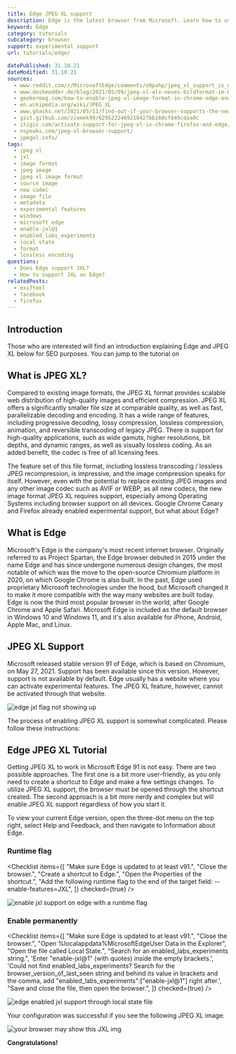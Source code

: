 ```yaml
---
title: Edge JPEG XL support
description: Edge is the latest browser from Microsoft. Learn how to use JXL images within Edge.
keyword: Edge
category: tutorials
subcategory: browser
support: experimental support
url: tutorials/edge/

datePublished: 31.10.21
dateModified: 31.10.21
sources:
  - www.reddit.com/r/MicrosoftEdge/comments/o8pahp/jpeg_xl_support_is_now_available_in_stable/
  - www.deskmodder.de/blog/2021/05/09/jpeg-xl-als-neues-bildformat-im-browser-aktivieren-chrome-edge-firefox/
  - geekermag.com/how-to-enable-jpeg-xl-image-format-in-chrome-edge-and-firefox/
  - en.wikipedia.org/wiki/JPEG_XL
  - www.ghacks.net/2021/05/11/find-out-if-your-browser-supports-the-new-image-format-jpeg-xl/
  - gist.github.com/ziemek99/6295222469218427bb160cf849cdaa0c
  - itigic.com/activate-support-for-jpeg-xl-in-chrome-firefox-and-edge/
  - nspeaks.com/jpeg-xl-browser-support/
  - jpegxl.info/
tags:
  - jpeg xl
  - jxl
  - image format
  - jpeg image
  - jpeg xl image format
  - source image
  - new codec
  - image file
  - metadata
  - experimental features
  - windows
  - microsoft edge
  - enable-jxl@1
  - enabled_labs_experiments
  - local state
  - format
  - lossless encoding
questions:
  - Does Edge support JXL?
  - How to support JXL on Edge?
relatedPosts:
  - exiftool
  - facebook
  - firefox
---
```


## Introduction

Those who are interested will find an introduction explaining Edge and JPEG XL below for SEO purposes. You can jump to the tutorial on <Link href="#edgejpegxltutorial" text="how to enable JPEG XL support by clicking here."/>

## What is JPEG XL?

Compared to existing image formats, the JPEG XL format provides scalable web distribution of high-quality images and efficient compression. JPEG XL offers a significantly smaller file size at comparable quality, as well as fast, parallelizable decoding and encoding. It has a wide range of features, including progressive decoding, lossy compression, lossless compression, animation, and reversible transcoding of legacy JPEG. There is support for high-quality applications, such as wide gamuts, higher resolutions, bit depths, and dynamic ranges, as well as visually lossless coding. As an added benefit, the codec is free of all licensing fees.

The feature set of this file format, including lossless transcoding / lossless JPEG recompression, is impressive, and the image compression speaks for itself. However, even with the potential to replace existing JPEG images and any other image codec such as AVIF or WEBP, as all new codecs, the new image format JPEG XL requires support, especially among Operating Systems including browser support on all devices. Google Chrome Canary and Firefox already enabled experimental support, but what about Edge?

## What is Edge

Microsoft's Edge is the company's most recent internet browser. Originally referred to as Project Spartan, the Edge browser debuted in 2015 under the name Edge and has since undergone numerous design changes, the most notable of which was the move to the open-source Chromium platform in 2020, on which Google Chrome is also built. In the past, Edge used proprietary Microsoft technologies under the hood, but Microsoft changed it to make it more compatible with the way many websites are built today. Edge is now the third most popular browser in the world, after Google Chrome and Apple Safari. Microsoft Edge is included as the default browser in Windows 10 and Windows 11, and it's also available for iPhone, Android, Apple Mac, and Linux.

## JPEG XL Support

Microsoft released stable version 91 of Edge, which is based on Chromium, on May 27, 2021. Support has been available since this version. However, support is not available by default. Edge usually has a website where you can activate experimental features. The JPEG XL feature, however, cannot be activated through that website.

<Image url="edge-flags" alt="edge jxl flag not showing up" />

The process of enabling JPEG XL support is somewhat complicated. Please follow these instructions:

## Edge JPEG XL Tutorial

Getting JPEG XL to work in Microsoft Edge 91 is not easy. There are two possible approaches. The first one is a bit more user-friendly, as you only need to create a shortcut to Edge and make a few settings changes. To utilize JPEG XL support, the browser must be opened through the shortcut created. The second approach is a bit more nerdy and complex but will enable JPEG XL support regardless of how you start it.

To view your current Edge version, open the three-dot menu on the top right, select Help and Feedback, and then navigate to Information about Edge.

### Runtime flag

<Checklist
  items={[
    "Make sure Edge is updated to at least v91.",
    "Close the browser.",
    "Create a shortcut to Edge.",
    "Open the Properties of the shortcut.",
    "Add the following runtime flag to the end of the target field: --enable-features=JXL",
  ]}
  checked={true}
/>

<Image url="edge-target" alt="enable jxl support on edge with a runtime flag" />

### Enable permanently

<Checklist
  items={[
    "Make sure Edge is updated to at least v91.",
    "Close the browser.",
    "Open %localappdata%MicrosoftEdgeUser Data in the Explorer",
    "Open the file called Local State.",
    "Search for an enabled_labs_experiments string.",
    'Enter "enable-jxl@1" (with quotes) inside the empty brackets.',
    'Could not find enabled_labs_experiments? Search for the browser_version_of_last_seen string and behind its value in brackets and the comma, add "enabled_labs_experiments":["enable-jxl@1"] right after.',
    "Save and close the file, then open the browser.",
  ]}
  checked={true}
/>

<Image
  url="edge-enabled-labs"
  alt="edge enabled jxl support through local state file"
/>

Your configuration was successful if you see the following JPEG XL image:

![your browser may show this JXL img](/comparison/frog.jxl)

**Congratulations!**

